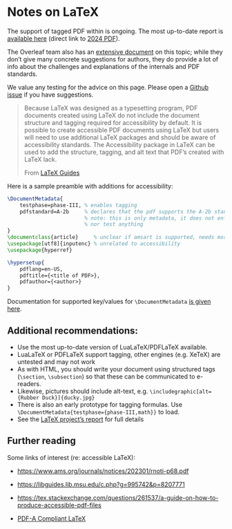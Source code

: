 # Notes on LaTeX

::: {.callout-note}
The support of tagged PDF within \LaTeX is ongoing. The most up-to-date report
is [available here][1] (direct link to [2024 PDF][2]).

The Overleaf team also has an [extensive document][3] on this topic; while they
don't give many concrete suggestions for authors, they do provide a lot of info
about the challenges and explanations of the internals and PDF standards.

We value any testing for the advice on this page. Please open a [Github
issue](https://github.com/collegeofstatenislandmath/collegeofstatenislandmath.github.io/issues)
if you have suggestions.
:::

> Because LaTeX was designed as a typesetting program, PDF documents created using LaTeX do not include the document structure and tagging required for accessibility by default. It is possible to create accessible PDF documents using LaTeX but users will need to use additional LaTeX packages and should be aware of accessibility standards. The Accessibility package in LaTeX can be used to add the structure, tagging, and alt text that PDF's created with LaTeX lack.
>
> From [LaTeX Guides](https://libguides.lib.msu.edu/c.php?g=995742&p=8207771)


Here is a sample preamble with additions for accessibility:
```tex
\DocumentMetadata{
    testphase=phase-III, % enables tagging
    pdfstandard=A-2b     % declares that the pdf supports the A-2b standard
                         % note: this is only metadata, it does not enforce
                         % nor test anything
}
\documentclass{article}     % unclear if amsart is supported, needs more testing
\usepackage[utf8]{inputenc} % unrelated to accessibility
\usepackage{hyperref}

\hypersetup{
    pdflang=en-US,
    pdftitle={<title of PDF>},
    pdfauthor={<author>}
}
```

::: {.callout-note}
Documentation for supported key/values for `\DocumentMetadata` [is given here](https://texdoc.org/serve/documentmetadata-support/0).
:::

## Additional recommendations:

* Use the most up-to-date version of LuaLaTeX/PDFLaTeX available.
* LuaLaTeX or PDFLaTeX support tagging, other engines (e.g. XeTeX) are untested and may not work
* As with HTML, you should write your document using structured tags (`\section`, `\subsection`) so that these can be communicated to e-readers.
* Likewise, pictures should include alt-text, e.g. `\includegraphic[alt={Rubber Duck}]{ducky.jpg}`
* There is also an early prototype for tagging formulas. Use `\DocumentMetadata{testphase={phase-III,math}}` to load.
* See the [LaTeX project's report][1] for full details


## Further reading

Some links of interest (re: accessible LaTeX):

* [https://www.ams.org/journals/notices/202301/rnoti-p68.pdf](https://www.ams.org/journals/notices/202301/rnoti-p68.pdf)

* [https://libguides.lib.msu.edu/c.php?g=995742&p=8207771](https://libguides.lib.msu.edu/c.php?g=995742&p=8207771)

* [https://tex.stackexchange.com/questions/261537/a-guide-on-how-to-produce-accessible-pdf-files](https://tex.stackexchange.com/questions/261537/a-guide-on-how-to-produce-accessible-pdf-files)

* [PDF-A Compliant LaTeX](https://shen.hong.io/reproducible-pdfa-compliant-latex/)

[1]: https://www.latex-project.org/publications/indexbytopic/pdf/
[2]: https://www.latex-project.org/publications/2024-FMi-DPC-UFi-JAW-doceng24.pdf
[3]: https://www.overleaf.com/learn/latex/An_introduction_to_tagged_PDF_files%3A_internals_and_the_challenges_of_accessibility#Introducing_tagged_PDF
